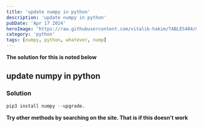 ---
title: 'update numpy in python'
description: 'update numpy in python'
pubDate: 'Apr 17 2024'
heroImage: 'https://raw.githubusercontent.com/vitalik-hakim/TABLES404/main/error_b/python.jpg'
category: 'python'
tags: [numpy, python, whatever, nump]
---

**The solution for this is noted below**

## update numpy in python

### Solution

```python
pip3 install numpy --upgrade.
```
**Try other methods by searching on the site. That is if this doesn't work**
